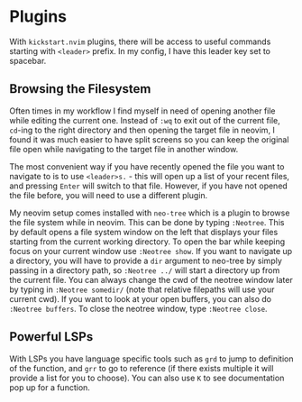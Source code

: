 
# Plugins

With `kickstart.nvim` plugins, there will be access to useful commands starting with `<leader>` prefix. In my config, I have this leader key set to spacebar.

## Browsing the Filesystem

Often times in my workflow I find myself in need of opening another file while editing the current one. Instead of `:wq` to exit out of the current file, `cd`-ing to the right directory and then opening the target file in neovim, I found it was much easier to have split screens so you can keep the original file open while navigating to the target file in another window.

The most convenient way if you have recently opened the file you want to navigate to is to use `<leader>s.` - this will open up a list of your recent files, and pressing `Enter` will switch to that file. However, if you have not opened the file before, you will need to use a different plugin.

My neovim setup comes installed with `neo-tree` which is a plugin to browse the file system while in neovim. This can be done by typing `:Neotree`. This by default opens a file system window on the left that displays your files <GreenHighlight>starting from the current working directory</GreenHighlight>. To open the bar while keeping focus on your current window use `:Neotree show`. If you want to navigate up a directory, you will have to provide a `dir` argument to neo-tree by simply passing in a directory path, so `:Neotree ../` will start a directory up from the current file. You can always change the cwd of the neotree window later by typing in `:Neotree somedir/` (note that relative filepaths will use your current cwd). If you want to look at your open buffers, you can also do `:Neotree buffers`. To close the neotree window, type `:Neotree close`.

## Powerful LSPs

With LSPs you have language specific tools such as `grd` to jump to definition of the function, and `grr` to go to reference (if there exists multiple it will provide a list for you to choose). You can also use `K` to see documentation pop up for a function.
